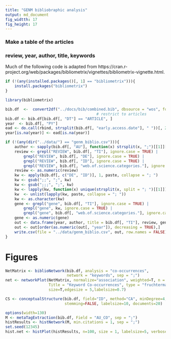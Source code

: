 ```yaml
---
title: "GENM bibliobraphic analysis"
output: md_document
fig_widtth: 17
fig_height: 17 
---
```


### Make a table of the articles
    
### review, year, author, title, keywords

Much of the following code is adapted from https://cran.r-project.org/web/packages/bibliometrix/vignettes/bibliometrix-vignette.html.

```R

if (!(any(installed.packages()[, 1] == "bibliometrix"))){
    install.packages("bibliometrix")
}

library(bibliometrix)

bib.df  <-  convert2df("../docs/bib/combined.bib", dbsource = "wos", format = "bibtex")
                                        # restrict to articles
bib.df <- bib.df[bib.df[, "DT"] == "ARTICLE", ]
year  <- bib.df[, "PY"]
ead <- do.call(rbind, strsplit(bib.df[, "early.access.date"], " "))[, 2]
year[is.na(year)] <- ead[is.na(year)]

if (!(any(dir("../data/") == "genm_biblio.csv"))){
    author <- sapply(bib.df[, "AU"], function(x) strsplit(x, ";")[[1]][1], USE.NAMES = FALSE)
    review <- grepl("REVIEW", bib.df[, "TI"], ignore.case = TRUE) | 
        grepl("REVIEW", bib.df[, "DE"], ignore.case = TRUE) | 
        grepl("REVIEW", bib.df[, "ID"], ignore.case = TRUE) | 
        grepl("REVIEW", bib.df[, "web.of.science.categories."], ignore.case = TRUE)
    review <- as.numeric(review)
    kw <- apply(bib.df[, c("DE", "ID")], 1, paste, collapse = "; ")
    kw <- gsub(";;", ";", kw)
    kw <- gsub(";;;", ";", kw)
    kw <- lapply(kw, function(x) unique(strsplit(x, split = "; ")[[1]]))
    kw  <- unlist(lapply(kw, paste, collapse = "; "))
    kw <- as.character(kw)
    gene <- grepl("gene", bib.df[, "TI"], ignore.case = TRUE) | 
        grepl("gene", kw, ignore.case = TRUE) | 
        grepl("gene", bib.df[, "web.of.science.categories."], ignore.case = TRUE)
    gene <- as.numeric(gene)
    out <- data.frame(year, author, title = bib.df[, "TI"], review, gene, kw)
    out <- out[order(as.numeric(out[, "year"]), decreasing = TRUE),]
    write.csv(file = "../data/genm_biblio.csv", out, row.names = FALSE)
}

```


# Figures


```R


NetMatrix <- biblioNetwork(bib.df, analysis = "co-occurrences", 
                           network = "keywords", sep = ";")
net <- networkPlot(NetMatrix, normalize="association", weighted=T, n = 30, 
                   Title = "Keyword Co-occurrences", type = "fruchterman", 
                   size=T,edgesize = 5,labelsize=0.7)

```



```R

CS <- conceptualStructure(bib.df, field="ID", method="CA", minDegree=4, clust=5, 
                          stemming=FALSE, labelsize=10, documents=20)

```



```R

options(width=130)
M <- metaTagExtraction(bib.df, Field = "AU_CO", sep = ";")
histResults <- histNetwork(M, min.citations = 1, sep = ";")
set.seed(12345)
hist.net <- histPlot(histResults, n=100, size = 1, labelsize=5, verbose = FALSE)

```

